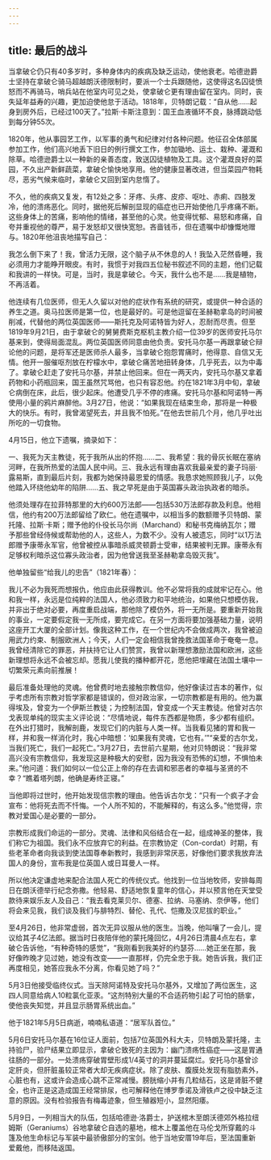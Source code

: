 ```yaml
---
---
---
```

title: 最后的战斗
---




当拿破仑仍只有40多岁时，多种身体内的疾病及缺乏运动，使他衰老。哈德逊爵士坚持在拿破仑骑马超越朗沃德限制时，要派一个士兵跟随他，这使得这名囚徒愤怒而不再骑马，哨兵站在他室内可见之处，使拿破仑更有理由留在室内。同时，丧失延年益寿的兴趣，更加迫使他怠于活动。1818年，贝特朗记载：“自从他……起身到房外后，已经过100天了。”拉斯·卡斯注意到：国王血液循环不良，脉搏跳动低到每分钟55次。

1820年，他从事园艺工作，以军事的勇气和纪律对付各种问题。他征召全体部属参加工作，他们高兴地丢下旧日的例行撰文工作，参加锄地、运土、栽种、灌溉和除草。哈德逊爵士以一种新的亲善态度，致送囚徒植物及工具。这个灌溉良好的菜园，不久出产新鲜蔬菜，拿破仑愉快地享用。他的健康显著改进，但当菜园产物耗尽，恶劣气候来临时，拿破仑又回到室内怠惰了。

不久，他的疾病又复发，有12处之多：牙疼、头疼、皮疹、呕吐、赤痢、四肢发冷，他的溃疡恶化。同时，据他死后解剖显现的癌症也已开始使他几乎疼痛不断。这些身体上的苦痛，影响他的情绪，甚至他的心灵。他变得忧郁、易怒和疼痛，自夸并重视他的尊严，易于发怒却又很快宽恕。吝啬钱币，但在遗嘱中却慷慨地赠与。1820年他沮丧地描写自己：

我怎么倒下来了！我，曾活力无限，这个脑子从不休息的人！我坠入茫然昏睡，我必须用力才能睁开眼皮。有时，我惯于对我四五位秘书叙述不同的主题，他们记载和我讲的一样快。可是，当时，我是拿破仑。今天，我什么也不是……我是植物，不再活着。



他连续有几位医师，但无人久留以对他的症状作有系统的研究，或提供一种合适的养生之道。奥马拉医师是第一位，也是最好的。可是他逗留在圣赫勒拿岛的时间被削减，代替他的两位英国医师——斯托克及阿诺特皆为好人，忍耐而尽责。但至1819年9月21日，由于拿破仑的舅舅费斯克枢机主教介绍一位39岁的医师安托马尔基来到，使得局面混乱。两位英国医师同意由他负责。安托马尔基一再跟拿破仑辩论他的问题，是将军还是医师杀人最多，当拿破仑抱怨胃痛时，他得意、自信又无情。他开一服催呕剂放在柠檬水中，拿破仑痛苦地扭转身体，几乎死去，以为中毒了。拿破仑赶走了安托马尔基，并禁止他回来。但在一两天内，安托马尔基又拿着药物和小药瓶回来，国王虽然咒骂他，也只有容忍他。约在1821年3月中旬，拿破仑病倒在床，此后，很少起床。他遭受几乎不停的疼痛。安托马尔基和阿诺特一再使用小量的鸦片麻醉他。3月27日，他说：“如果我现在结束生命，那将是一种极大的快乐。有时，我曾渴望死去，并且我不怕死。”在他去世前几个月，他几乎吐出所吃的一切食物。

4月15日，他立下遗嘱，摘录如下：

一、我死为天主教徒，死于我所从出的怀抱……二、我希望：我的骨灰长眠在塞纳河畔，在我所热爱的法国人民中间。三、我永远有理由喜欢我最亲爱的妻子玛丽·露易斯，直到最后片刻，我都为她保持最恩爱的情感。我恳求她照顾我儿子，以免他踏入环绕他幼年的陷阱……五、我之早死是由于英国寡头政治执政者的暗杀。



他须处理存在拉菲特那里的大约600万法郎——包括530万法郎存款及利息。他相信，他约有200万法郎留给了欧仁。他在遗嘱中，以相当多的数额赠予贝特朗、蒙托隆、拉斯·卡斯；赠予他的仆役长马尔尚（Marchand）和秘书克梅纳瓦尔；赠予那些曾经侍候或帮助他的人，这些人，为数不少。没有人被遗忘，同时“以1万法郎赠予康蒂永军官，他曾被控从事暗杀威灵顿爵士受审，结果被判无罪。康蒂永有足够权利暗杀这位寡头政治者，因为他曾送我至圣赫勒拿岛毁灭我”。

他单独留些“给我儿的忠告”（1821年春）：

我儿不必为我死而想报仇，他应由此获得教训。他不必常将我的成就牢记在心。他和我一样，永远是位纯粹的法国人，他必须致力和平地统治，如果他只想模仿我，并非出于绝对必要，再度重启战端，那他除了模仿外，将一无所是。要重新开始我的事业，一定要假定我一无所成，要完成它。在另一方面将要加强基础力量，说明这座开工大厦的全部计划。像我这种工作，在一个世纪内不会做成两次，我曾被迫用武力约束、制服欧洲人；今天，人们一定会相信我曾挽救法国革命于奄奄一息。我曾经清除它的罪恶，并扶持它让人们赞赏，我曾以新理想激励法国和欧洲，这些新理想将永远不会被忘却。愿我儿使我的播种都开花，愿他把埋藏在法国土壤中一切繁荣元素向前推展！



最后准备处理他的灵魂。他曾费时地去接触宗教信仰，他好像读过吉本的著作，似乎考虑所有宗教对哲学家都是错误的，但对政治家，一切宗教都是有用的。他为赢得埃及，曾变为一个伊斯兰教徒；为控制法国，曾变成一个天主教徒。他曾对古尔戈表现单纯的现实主义评论说：“尽情地说，每件东西都是物质，多少都有组织。在外出打猎时，我解剖鹿，发现它们的内脏与人类一样。当我看见猪的胃和我一样，并和我一样消化时，我心中暗想：‘如果我有灵魂，它也有。’”“亲爱的古尔戈，当我们死亡，我们一起死亡。”3月27日，去世前六星期，他对贝特朗说：“我非常高兴没有宗教信仰，我发现这是种极大的安慰，因为我没有恐怖的幻想，不惧怕未来。”他问道：我们如何以一位公正上帝的存在去调和邪恶者的幸福与圣贤的不幸？“瞧着塔列朗，他确是寿终正寝。”

当他即将过世时，他开始发现信宗教的理由。他告诉古尔戈：“只有一个疯子才会宣布：他将死去而不忏悔。一个人所不知的，不能解释的，有这么多。”他觉得，宗教对爱国心是必要的一部分。

宗教形成我们命运的一部分。灵魂、法律和风俗结合在一起，组成神圣的整体，我们称它为祖国。我们永不应放弃它的利益。在宗教协定（Con-cordat）时期，有些老革命者向我谈到使法国尊奉新教时，我感到非常厌恶，好像他们要求我放弃法国人的身份，宣布我是位英国人或日耳曼人一样。



所以他决定谦虚地来配合法国人死亡的传统仪式。他找到一位当地牧师，安排每周日在朗沃德举行纪念弥撒。他轻易、舒适地恢复童年的信心，并以预言他在天堂受款待来娱乐友人及自己：“我去看克莱贝尔、德塞、拉纳、马塞纳、奈伊等，他们将会来见我，我们谈及我们与腓特烈、替伦、孔代、恺撒及汉尼拔的职业。”

至4月26日，他非常虚弱，首次无异议服从他的医生。当晚，他叫嚷了一会儿，提议给其子4亿法郎。据当时日夜陪伴他的蒙托隆回忆，4月26日清晨4点左右，拿破仑告诉他，“有种奇特的感觉”，“我刚看到我美好的约瑟芬……她正坐在那，我好像昨晚才见过她，她没有改变——一直那样，仍完全忠于我。她告诉我，我们正再度相见，她答应我永不分离，你看见她了吗？”

5月3日他接受临终仪式。当天除阿诺特及安托马尔基外，又增加了两位医生，这四人同意给病人10粒氯化亚汞。“这剂特别大量的不合适药物引起了可怕的肠挛，使他丧失知觉，并且显示肠胃系统出血。”

他于1821年5月5日病逝，喃喃私语道：“居军队首位。”

5月6日安托马尔基在16位证人面前，包括7位英国外科大夫，贝特朗及蒙托隆，主持验尸，验尸结果立即显示，拿破仑致死的主因为：幽门溃疡性癌症——这是胃通往肠的一部分。一处溃疡穿破胃壁形成1/4英寸的洞并蔓延腐烂。安托马尔基曾诊定肝炎，但肝脏虽较正常者大却无疾病症状。除了皮肤、腹膜处发现有脂肪素外，心脏也有，这或许会造成心跳不正常减慢。膀胱缩小并有几粒结石，这是肾脏不健全，也许正是这造成国王经常排尿，也可解释他在博罗季诺及滑铁卢之役中缺乏注意的原因。没有检验报告有梅毒迹象，但生殖器短小，显然阳痿。

5月9日，一列相当大的队伍，包括哈德逊·洛爵士，护送棺木至朗沃德郊外格拉纽姆斯（Geraniums）谷地拿破仑自选的墓地，棺木上覆盖他在马伦戈所穿戴的斗篷及他生命标记与军装中最骄傲部分的宝剑。他于当地安厝19年后，至法国重新爱戴他，而移陆返国。